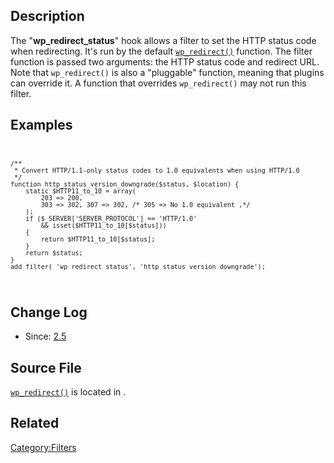 {{Languages|
{{en|Plugin_API/Filter_Reference/wp_redirect_status}}
{{it|API_dei_plugin/Riferimento filtri/wp_redirect_status}}
}}

== Description ==

The "'''wp_redirect_status'''" hook allows a filter to set the HTTP status code when redirecting. It's run by the default <code>[[Function_Reference/wp_redirect|wp_redirect()]]</code> function. The filter function is passed two arguments: the HTTP status code and redirect URL. Note that <code>wp_redirect()</code> is also a "pluggable" function, meaning that plugins can override it. A function that overrides <code>wp_redirect()</code> may not run this filter.

== Examples ==

<code><pre>/**
 * Convert HTTP/1.1-only status codes to 1.0 equivalents when using HTTP/1.0
 */
function http_status_version_downgrade($status, $location) {
    static $HTTP11_to_10 = array(
        203 => 200,
        303 => 302, 307 => 302, /* 305 => No 1.0 equivalent ,*/
    );
    if ($_SERVER['SERVER_PROTOCOL'] == 'HTTP/1.0' 
        && isset($HTTP11_to_10[$status])) 
    {
        return $HTTP11_to_10[$status];
    }
    return $status;
}
add_filter( 'wp_redirect_status', 'http_status_version_downgrade');
</pre></code>

== Change Log ==

* Since: [[Version 2.5|2.5]]

== Source File ==

<code>[[Function_Reference/wp_redirect|wp_redirect()]]</code> is located in {{Trac|wp-includes/pluggable.php}}.

== Related ==

[[Category:Filters]]